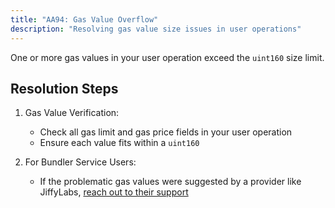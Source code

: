 ```yaml
---
title: "AA94: Gas Value Overflow"
description: "Resolving gas value size issues in user operations"
---
```


One or more gas values in your user operation exceed the `uint160` size limit.

## Resolution Steps

1. Gas Value Verification:
   - Check all gas limit and gas price fields in your user operation
   - Ensure each value fits within a `uint160`

2. For Bundler Service Users:
   - If the problematic gas values were suggested by a provider like JiffyLabs, [reach out to their support](https://t.me/JiffyScan)
